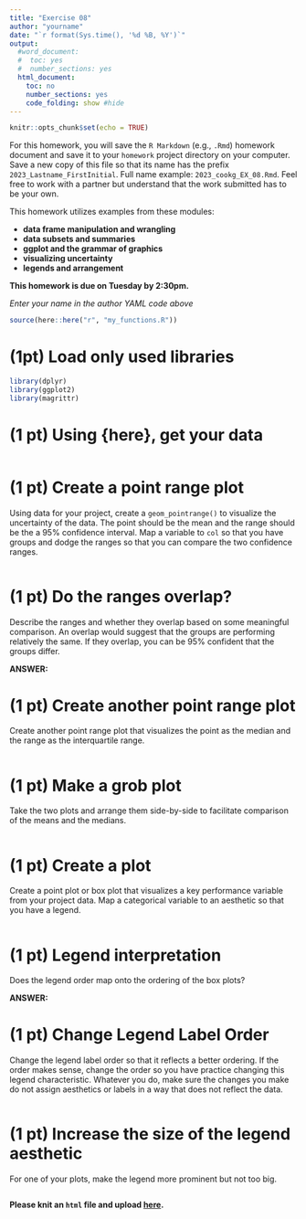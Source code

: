 ```yaml
---
title: "Exercise 08"
author: "yourname"
date: "`r format(Sys.time(), '%d %B, %Y')`"
output:
  #word_document:
  #  toc: yes
  #  number_sections: yes
  html_document:
    toc: no
    number_sections: yes
    code_folding: show #hide
---
```


```r
knitr::opts_chunk$set(echo = TRUE)

```

For this homework, you will save the `R Markdown` (e.g., `.Rmd`) homework document and save it to your `homework` project directory on your computer. Save a new copy of this file so that its name has the prefix `2023_Lastname_FirstInitial`. Full name example: `2023_cookg_EX_08.Rmd`. Feel free to work with a partner but understand that the work submitted has to be your own.

This homework utilizes examples from these modules:

- **data frame manipulation and wrangling**
- **data subsets and summaries**
- **ggplot and the grammar of graphics**
- **visualizing uncertainty**
- **legends and arrangement**


**This homework is due on Tuesday by 2:30pm.**


*Enter your name in the author YAML code above*   


```r
source(here::here("r", "my_functions.R"))
```

# (1pt) **Load only used libraries**

```r
library(dplyr)
library(ggplot2)
library(magrittr)
```


# (1 pt) **Using {here}, get your data**

```r


```


# (1 pt) **Create a point range plot**

Using data for your project, create a `geom_pointrange()` to visualize the uncertainty of the data. The point should be the mean and the range should be the a 95% confidence interval. Map a variable to `col` so that you have groups and dodge the ranges so that you can compare the two confidence ranges.  

```r

```


# (1 pt) **Do the ranges overlap?**

Describe the ranges and whether they overlap based on some meaningful comparison. An overlap would suggest that the groups are performing relatively the same. If they overlap, you can be 95% confident that the groups differ.

**ANSWER:**





# (1 pt) **Create another point range plot**

Create another point range plot that visualizes the point as the median and the range as the interquartile range. 

```r

```




# (1 pt) **Make a grob plot**

Take the two plots and arrange them side-by-side to facilitate comparison of the means and the medians. 

```r

```





# (1 pt) **Create a plot**

Create a point plot or box plot that visualizes a key performance variable from your project data. Map a categorical variable to an aesthetic so that you have a legend. 

```r


```



# (1 pt) **Legend interpretation**

Does the legend order map onto the ordering of the box plots?

**ANSWER:**




# (1 pt) **Change Legend Label Order**

Change the legend label order so that it reflects a better ordering. If the order makes sense, change the order so you have practice changing this legend characteristic. Whatever you do, make sure the changes you make do not assign aesthetics or labels in a way that does not reflect the data.

```r


```



# (1 pt) **Increase the size of the legend aesthetic**

For one of your plots, make the legend more prominent but not too big.

```r


```




**Please knit an `html` file and upload [here](https://claremontmckenna.app.box.com/f/140969a32dea44e9ab6c0c00146d66e3).** 





